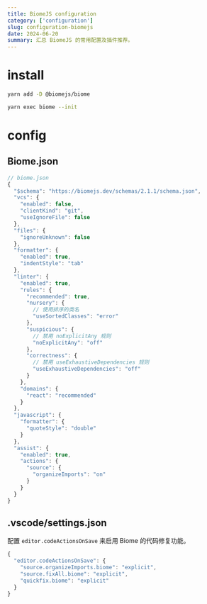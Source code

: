 ```yaml
---
title: BiomeJS configuration
category: ['configuration']
slug: configuration-biomejs
date: 2024-06-20
summary: 汇总 BiomeJS 的常用配置及插件推荐。
---
```


# install

```bash
yarn add -D @biomejs/biome

yarn exec biome --init
```

# config

## Biome.json

```js
// biome.json
{
  "$schema": "https://biomejs.dev/schemas/2.1.1/schema.json",
  "vcs": {
    "enabled": false,
    "clientKind": "git",
    "useIgnoreFile": false
  },
  "files": {
    "ignoreUnknown": false
  },
  "formatter": {
    "enabled": true,
    "indentStyle": "tab"
  },
  "linter": {
    "enabled": true,
    "rules": {
      "recommended": true,
      "nursery": {
        // 使用排序的类名
        "useSortedClasses": "error"
      },
      "suspicious": {
        // 禁用 noExplicitAny 规则
        "noExplicitAny": "off"
      },
      "correctness": {
        // 禁用 useExhaustiveDependencies 规则
        "useExhaustiveDependencies": "off"
      }
    },
    "domains": {
      "react": "recommended"
    }
  },
  "javascript": {
    "formatter": {
      "quoteStyle": "double"
    }
  },
  "assist": {
    "enabled": true,
    "actions": {
      "source": {
        "organizeImports": "on"
      }
    }
  }
}
```

## .vscode/settings.json

配置 `editor.codeActionsOnSave` 来启用 Biome 的代码修复功能。

```js
{
  "editor.codeActionsOnSave": {
    "source.organizeImports.biome": "explicit",
    "source.fixAll.biome": "explicit",
    "quickfix.biome": "explicit"
  }
}
```